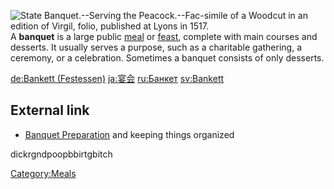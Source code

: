 [[Image:State Banquet Serving the Peacock Fac simile of a Woodcut in an edition of Virgil folio published at Lyons in 1517.png|thumb|right|State Banquet.--Serving the Peacock.--Fac-simile of a Woodcut in an edition of Virgil, folio, published at Lyons in 1517.]]
{{otheruses}}
A '''banquet''' is a large public [[meal]] or [[feast]], complete with main courses and desserts.  It usually serves a purpose, such as a charitable gathering, a ceremony, or a celebration.  Sometimes a banquet consists of only desserts.

[[Category:Meals]]

[[de:Bankett (Festessen)]]
[[ja:宴会]]
[[ru:Банкет]]
[[sv:Bankett]]


==External link==
* [http://www.banquetroomsin.com/articles/preparing-a-banquet.html Banquet Preparation] and keeping things organized

{{food-stub}}
dickrgndpoopbbirtgbitch